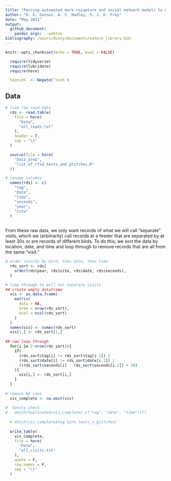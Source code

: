 ```yaml
---
title: "Pairing automated mark-recapture and social network models to explore the effects of landscape configuration on hummingbird foraging patterns: Subsetting raw read data for separate visits"
author: "D. G. Gannon, A. S. Hadley, S. J. K. Frey"
date: "May 2021"
output:
  github_document:
    pandoc_args: --webtex
bibliography: /Users/dusty/Documents/zotero_library.bib
---
```


```r
knitr::opts_chunk$set(echo = TRUE, eval = FALSE)

  require(tidyverse)
  require(lubridate)
  require(here)

 `%notin%` <- Negate(`%in%`)

```

## Data

```r

# load raw read data
  rds <- read.table(
    file = here(
      "Data",
      "all_reads.txt"
    ),
    header = T,
    sep = "\t"
  )

  source(file = here(
    "Data_prep",
    "list_of_rfid_tests_and_glitches.R"
  ))

# rename columns
  names(rds) <- c(
    "tag",
    "date",
    "time",
    "seconds",
    "year",
    "site"
  )
  
```

From these raw data, we only want records of what we will call "separate" visits, which we (arbitrarily) call records at a feeder that are separated by at least 30s or are records of different birds. To do this, we sort the data by location, date, and time and loop through to remove records that are all from the same "visit."

```r

# order records by bird, then date, then time
  rds_sort <- rds[
    order(rds$year, rds$site, rds$date, rds$seconds),
  ]

# loop through to pull out separate visits
## create empty dataframe
  vis <- as.data.frame(
    matrix(
      data = NA,
      nrow = nrow(rds_sort),
      ncol = ncol(rds_sort)
    )
  )
  names(vis) <- names(rds_sort)
  vis[1,] <- rds_sort[1,]
  
## now loop through
  for(i in 2:nrow(rds_sort)){
    if(
      (rds_sort$tag[i] != rds_sort$tag[i-1]) |
      (rds_sort$date[i] != rds_sort$date[i-1]) |
      ((rds_sort$seconds[i] - rds_sort$seconds[i-1]) > 30)
    ){
      vis[i,] <- rds_sort[i,]
    }
  }
  
# remove NA rows
  vis_complete <- na.omit(vis)
  
#  Sanity check 
#   which(duplicated(vis_complete[,c("tag", "date", "time")]))
  
  # which(vis_complete$tag %in% tests_n_glitches)
  
  write.table(
    vis_complete,
    file = here(
      "Data",
      "all_visits.txt"
    ),
    quote = F,
    row.names = F,
    sep = "\t"
  )

```


